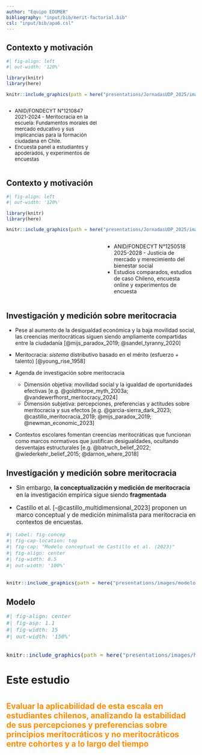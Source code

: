 ```yaml
---
author: "Equipo EDUMER"
bibliography: "input/bib/merit-factorial.bib"
csl: "input/bib/apa6.csl"
---
```



## Contexto y motivación 

```r
#| fig-align: left
#| out-width: '120%'

library(knitr)
library(here)

knitr::include_graphics(path = here("presentations/JornadasUDP_2025/images/tran1.jpg"))

```

::::: {.columns}
:::: {.column width="50%"}

::: {style="font-size: 95%;"}

- ANID/FONDECYT N°1210847 2021-2024 - Meritocracia en la escuela: Fundamentos morales del mercado educativo y sus implicancias para la formación ciudadana en Chile.
- Encuesta panel a estudiantes y apoderados, y experimentos de encuestas

:::
::::

:::: {.column width="50%"}

::::
:::::

## Contexto y motivación 

```r
#| fig-align: left
#| out-width: '120%'

library(knitr)
library(here)

knitr::include_graphics(path = here("presentations/JornadasUDP_2025/images/tran2.jpg"))

```


::::: {.columns}
:::: {.column width="50%"}

::::

:::: {.column width="50%"}
::: {style="font-size: 100%;"}

- ANID/FONDECYT N°1250518 2025-2028 - Justicia de mercado y merecimiento del
bienestar social
- Estudios comparados, estudios de caso Chileno, encuesta online y experimentos de encuesta
:::
::::
:::::


## Investigación y medición sobre meritocracia

::: {.incremental .highlight-last style="font-size: 100%;"}

- Pese al aumento de la desigualdad económica y la baja movilidad social, las creencias meritocráticas siguen siendo ampliamente compartidas entre la ciudadanía [@mijs_paradox_2019; @sandel_tyranny_2020]

- Meritocracia: _sistema_ distributivo basado en el mérito (esfuerzo + talento) [@young_rise_1958]

- Agenda de investigación sobre meritocracia

    * Dimensión objetiva:  movilidad social y la igualdad de oportunidades efectivas [e.g. @goldthorpe_myth_2003a; @vandewerfhorst_meritocracy_2024]
    * Dimensión subjetiva: percepciones, preferencias y actitudes sobre meritocracia y sus efectos [e.g. @garcia-sierra_dark_2023; @castillo_meritocracia_2019; @mijs_paradox_2019; @newman_economic_2023]
    
- Contextos escolares fomentan creencias meritocráticas que funcionan como marcos normativos que justifican desigualdades, ocultando desventajas estructurales [e.g. @batruch_belief_2022; @wiederkehr_belief_2015; @darnon_where_2018]

:::

## Investigación y medición sobre meritocracia

::: {.incremental .highlight-last style="font-size: 110%;"}

- Sin embargo, **la conceptualización y medición de meritocracia** en la investigación empírica sigue siendo **fragmentada**

- Castillo et al. [-@castillo_multidimensional_2023] proponen un marco conceptual y de medición minimalista para meritocracia en contextos de encuestas. 


```r
#| label: fig-concep
#| fig-cap-location: top
#| fig-cap: "Modelo conceptual de Castillo et al. (2023)"
#| fig-align: center
#| fig-width: 8.5
#| out-width: '100%'


knitr::include_graphics(path = here("presentations/images/modelo_con.png"))

```


::: 

## Modelo

::: {style="font-size: 120%;"}

```r
#| fig-align: center
#| fig-asp: 1.1
#| fig-width: 15
#| out-width: '150%'


knitr::include_graphics(path = here("presentations/images/hipo5.png"))

```


::: 


# Este estudio {data-background-color="#5f5758"}


::: {.incremental style="font-size: 150%; display: flex; justify-content: center; align-items: center"}
</br>

**<span style="color:darkorange">Evaluar la aplicabilidad de esta escala en estudiantes chilenos, analizando la estabilidad de sus percepciones y preferencias sobre principios meritocráticos y no meritocráticos entre cohortes y a lo largo del tiempo**</font>
:::

